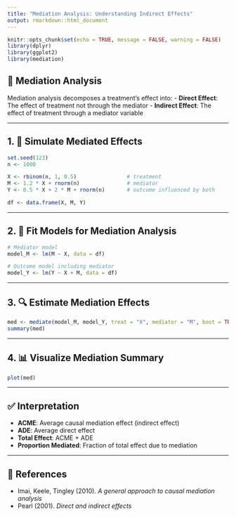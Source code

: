 ```yaml
---
title: "Mediation Analysis: Understanding Indirect Effects"
output: rmarkdown::html_document
---
```


```r
knitr::opts_chunk$set(echo = TRUE, message = FALSE, warning = FALSE)
library(dplyr)
library(ggplot2)
library(mediation)
```

## 🔄 Mediation Analysis

Mediation analysis decomposes a treatment's effect into:
- **Direct Effect**: The effect of treatment not through the mediator
- **Indirect Effect**: The effect of treatment through a mediator variable

---

## 1. 🧪 Simulate Mediated Effects

```r
set.seed(123)
n <- 1000

X <- rbinom(n, 1, 0.5)                # treatment
M <- 1.2 * X + rnorm(n)               # mediator
Y <- 0.5 * X + 2 * M + rnorm(n)       # outcome influenced by both

df <- data.frame(X, M, Y)
```

---

## 2. 🧮 Fit Models for Mediation Analysis

```r
# Mediator model
model_M <- lm(M ~ X, data = df)

# Outcome model including mediator
model_Y <- lm(Y ~ X + M, data = df)
```

---

## 3. 🔍 Estimate Mediation Effects

```r
med <- mediate(model_M, model_Y, treat = "X", mediator = "M", boot = TRUE, sims = 500)
summary(med)
```

---

## 4. 📊 Visualize Mediation Summary

```r
plot(med)
```

---

## ✅ Interpretation

- **ACME**: Average causal mediation effect (indirect effect)
- **ADE**: Average direct effect
- **Total Effect**: ACME + ADE
- **Proportion Mediated**: Fraction of total effect due to mediation

---

## 📖 References

- Imai, Keele, Tingley (2010). *A general approach to causal mediation analysis*
- Pearl (2001). *Direct and indirect effects*